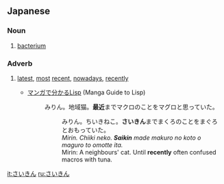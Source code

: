==Japanese==

===Noun===
{{ja-noun}}
# {{ja-def|細菌}} [[bacterium]]

===Adverb===
{{ja-pos|adverb}}
# {{ja-def|最近}} [[latest]], [[most]] [[recent]], [[nowadays]], [[recently]]
#* [http://lambda.bugyo.tk/cdr/mwl/index.html マンガで分かるLisp] (Manga Guide to Lisp)
#*: みりん。地域猫。'''最近'''までマクロのことをマグロと思っていた。
#*:: みりん。ちいきねこ。'''さいきん'''までまくろのことをまぐろとおもっていた。
#*:: ''Mirin. Chiiki neko. '''Saikin''' made makuro no koto o maguro to omotte ita.''
#*:: Mirin: A neighbours' cat. Until '''recently''' often confused macros with tuna.

[[it:さいきん]]
[[ru:さいきん]]